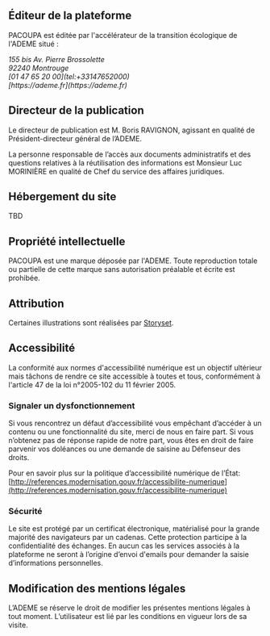 ## Éditeur de la plateforme
PACOUPA est éditée par l'accélérateur de la transition écologique de l'ADEME situé :
<address>
    155 bis Av. Pierre Brossolette<br/>
    92240 Montrouge<br/>
    [01 47 65 20 00](tel:+33147652000)<br/>
    [https://ademe.fr](https://ademe.fr)
</address>

## Directeur de la publication
Le directeur de publication est M. Boris RAVIGNON, agissant en qualité de Président-directeur général de l’ADEME.

La personne responsable de l’accès aux documents administratifs et des questions relatives à la réutilisation des informations est Monsieur Luc MORINIÈRE en qualité de Chef du service des affaires juridiques.

## Hébergement du site
TBD

## Propriété intellectuelle
PACOUPA est une marque déposée par l'ADEME. Toute reproduction totale ou partielle de cette marque sans autorisation préalable et écrite est prohibée.

## Attribution
Certaines illustrations sont réalisées par [Storyset](https://storyset.com/).

## Accessibilité
La conformité aux normes d'accessibilité numérique est un objectif ultérieur mais tâchons de rendre ce site accessible à toutes et tous, conformément à l'article 47 de la loi n°2005-102 du 11 février 2005.

### Signaler un dysfonctionnement
Si vous rencontrez un défaut d’accessibilité vous empêchant d’accéder à un contenu ou une fonctionnalité du site, merci de nous en faire part. Si vous n’obtenez pas de réponse rapide de notre part, vous êtes en droit de faire parvenir vos doléances ou une demande de saisine au Défenseur des droits.

Pour en savoir plus sur la politique d’accessibilité numérique de l’État: [http://references.modernisation.gouv.fr/accessibilite-numerique](http://references.modernisation.gouv.fr/accessibilite-numerique)

### Sécurité
Le site est protégé par un certificat électronique, matérialisé pour la grande majorité des navigateurs par un cadenas. Cette protection participe à la confidentialité des échanges. En aucun cas les services associés à la plateforme ne seront à l’origine d’envoi d'emails pour demander la saisie d’informations personnelles.

## Modification des mentions légales
L’ADEME se réserve le droit de modifier les présentes mentions légales à tout moment. L’utilisateur est lié par les conditions en vigueur lors de sa visite.
